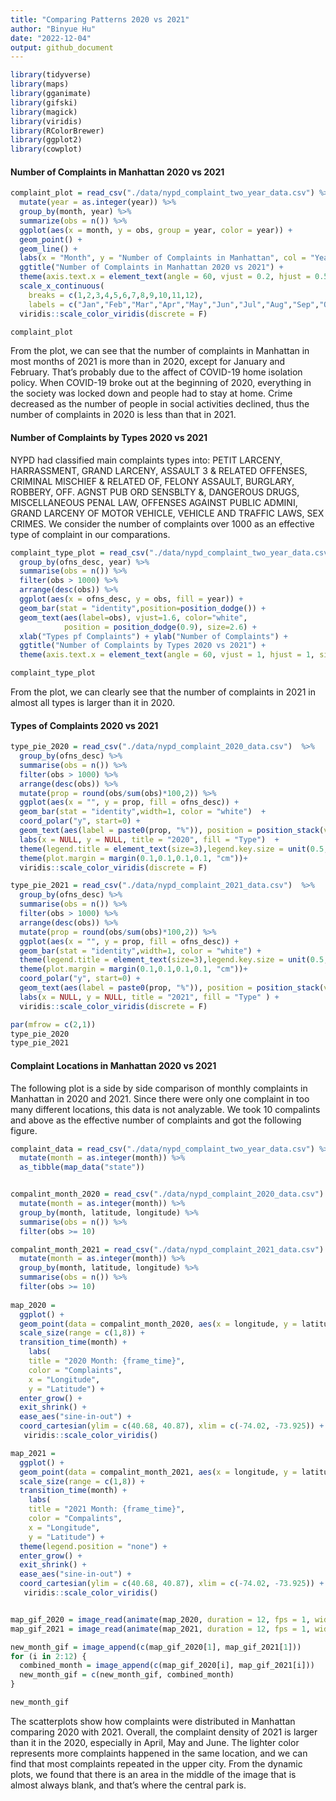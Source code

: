 ```yaml
---
title: "Comparing Patterns 2020 vs 2021"
author: "Binyue Hu"
date: "2022-12-04"
output: github_document
---
```


```r
library(tidyverse)
library(maps)
library(gganimate)
library(gifski)
library(magick)
library(viridis)
library(RColorBrewer)
library(ggplot2)
library(cowplot)
```

#### Number of Complaints in Manhattan 2020 vs 2021

```r
complaint_plot = read_csv("./data/nypd_complaint_two_year_data.csv") %>% 
  mutate(year = as.integer(year)) %>% 
  group_by(month, year) %>% 
  summarize(obs = n()) %>% 
  ggplot(aes(x = month, y = obs, group = year, color = year)) + 
  geom_point() +
  geom_line() +
  labs(x = "Month", y = "Number of Complaints in Manhattan", col = "Year") +
  ggtitle("Number of Complaints in Manhattan 2020 vs 2021") +
  theme(axis.text.x = element_text(angle = 60, vjust = 0.2, hjust = 0.5)) +
  scale_x_continuous(
    breaks = c(1,2,3,4,5,6,7,8,9,10,11,12), 
    labels = c("Jan","Feb","Mar","Apr","May","Jun","Jul","Aug","Sep","Oct","Nov","Dec")) +
  viridis::scale_color_viridis(discrete = F)

complaint_plot 
```

From the plot, we can see that the number of complaints in Manhattan in most months of 2021 is more than in 2020, except for January and February. That's probably due to the affect of COVID-19 home isolation policy. When COVID-19 broke out at the beginning of 2020, everything in the society was locked down and people had to stay at home. 
Crime decreased as the number of people in social activities declined, thus the number of complaints in 2020 is less than that in 2021. 

#### Number of Complaints by Types 2020 vs 2021


NYPD had classified main complaints types into: PETIT LARCENY, HARRASSMENT, GRAND LARCENY, ASSAULT 3 & RELATED OFFENSES, CRIMINAL MISCHIEF & RELATED OF, FELONY ASSAULT, BURGLARY, ROBBERY, OFF. AGNST PUB ORD SENSBLTY &, DANGEROUS DRUGS, MISCELLANEOUS PENAL LAW, OFFENSES AGAINST PUBLIC ADMINI, GRAND LARCENY OF MOTOR VEHICLE, VEHICLE AND TRAFFIC LAWS, SEX CRIMES. 
We consider the number of complaints over 1000 as an effective type of complaint in our comparations.

```r
complaint_type_plot = read_csv("./data/nypd_complaint_two_year_data.csv")  %>% 
  group_by(ofns_desc, year) %>% 
  summarise(obs = n()) %>% 
  filter(obs > 1000) %>% 
  arrange(desc(obs)) %>% 
  ggplot(aes(x = ofns_desc, y = obs, fill = year)) +
  geom_bar(stat = "identity",position=position_dodge()) +
  geom_text(aes(label=obs), vjust=1.6, color="white",
            position = position_dodge(0.9), size=2.6) +
  xlab("Types pf Complaints") + ylab("Number of Complaints") + 
  ggtitle("Number of Complaints by Types 2020 vs 2021") + 
  theme(axis.text.x = element_text(angle = 60, vjust = 1, hjust = 1, size = 5)) 

complaint_type_plot

```

From the plot, we can clearly see that the number of complaints in 2021 in almost all types is larger than it in 2020.  

#### Types of Complaints 2020 vs 2021

```r

type_pie_2020 = read_csv("./data/nypd_complaint_2020_data.csv")  %>% 
  group_by(ofns_desc) %>% 
  summarise(obs = n()) %>% 
  filter(obs > 1000) %>% 
  arrange(desc(obs)) %>% 
  mutate(prop = round(obs/sum(obs)*100,2)) %>% 
  ggplot(aes(x = "", y = prop, fill = ofns_desc)) +
  geom_bar(stat = "identity",width=1, color = "white")  +
  coord_polar("y", start=0) +
  geom_text(aes(label = paste0(prop, "%")), position = position_stack(vjust=0.5), size = 2) +
  labs(x = NULL, y = NULL, title = "2020", fill = "Type")  +  
  theme(legend.title = element_text(size=3),legend.key.size = unit(0.5, 'cm'))+
  theme(plot.margin = margin(0.1,0.1,0.1,0.1, "cm"))+
  viridis::scale_color_viridis(discrete = F)

type_pie_2021 = read_csv("./data/nypd_complaint_2021_data.csv")  %>% 
  group_by(ofns_desc) %>% 
  summarise(obs = n()) %>% 
  filter(obs > 1000) %>% 
  arrange(desc(obs)) %>% 
  mutate(prop = round(obs/sum(obs)*100,2)) %>% 
  ggplot(aes(x = "", y = prop, fill = ofns_desc)) +
  geom_bar(stat = "identity",width=1, color = "white") +
  theme(legend.title = element_text(size=3),legend.key.size = unit(0.5, 'cm'))+
  theme(plot.margin = margin(0.1,0.1,0.1,0.1, "cm"))+
  coord_polar("y", start=0) +
  geom_text(aes(label = paste0(prop, "%")), position = position_stack(vjust=0.5), size = 2) +
  labs(x = NULL, y = NULL, title = "2021", fill = "Type" ) +
  viridis::scale_color_viridis(discrete = F)

par(mfrow = c(2,1))
type_pie_2020
type_pie_2021


```



#### Complaint Locations in Manhattan 2020 vs 2021  

The following plot is a side by side comparison of monthly complaints in Manhattan in 2020 and 2021. 
Since there were only one complaint in too many different locations, this data is not analyzable. We took 10 compalints and above as the effective number of complaints and got the following figure. 

```r
complaint_data = read_csv("./data/nypd_complaint_two_year_data.csv") %>% 
  mutate(month = as.integer(month)) %>% 
  as_tibble(map_data("state")) 


compalint_month_2020 = read_csv("./data/nypd_complaint_2020_data.csv") %>% 
  mutate(month = as.integer(month)) %>% 
  group_by(month, latitude, longitude) %>% 
  summarise(obs = n()) %>% 
  filter(obs >= 10)

compalint_month_2021 = read_csv("./data/nypd_complaint_2021_data.csv") %>% 
  mutate(month = as.integer(month)) %>% 
  group_by(month, latitude, longitude) %>% 
  summarise(obs = n()) %>% 
  filter(obs >= 10)
  
map_2020 = 
  ggplot() +
  geom_point(data = compalint_month_2020, aes(x = longitude, y = latitude, size = 0.01, color = obs), alpha = 0.5) +
  scale_size(range = c(1,8)) +
  transition_time(month) +
    labs(
    title = "2020 Month: {frame_time}", 
    color = "Complaints",
    x = "Longitude",
    y = "Latitude") +
  enter_grow() +
  exit_shrink() +
  ease_aes("sine-in-out") +
  coord_cartesian(ylim = c(40.68, 40.87), xlim = c(-74.02, -73.925)) +
   viridis::scale_color_viridis()

map_2021 = 
  ggplot() +
  geom_point(data = compalint_month_2021, aes(x = longitude, y = latitude, size = 0.01, color = obs), alpha = 0.5) +
  scale_size(range = c(1,8)) +
  transition_time(month) +
    labs(
    title = "2021 Month: {frame_time}", 
    color = "Compalints",
    x = "Longitude",
    y = "Latitude") +
  theme(legend.position = "none") +
  enter_grow() +
  exit_shrink() +
  ease_aes("sine-in-out") +
  coord_cartesian(ylim = c(40.68, 40.87), xlim = c(-74.02, -73.925)) +
   viridis::scale_color_viridis()


map_gif_2020 = image_read(animate(map_2020, duration = 12, fps = 1, width = 400, height = 400))
map_gif_2021 = image_read(animate(map_2021, duration = 12, fps = 1, width = 400, height = 400))

new_month_gif = image_append(c(map_gif_2020[1], map_gif_2021[1]))
for (i in 2:12) {
  combined_month = image_append(c(map_gif_2020[i], map_gif_2021[i]))
  new_month_gif = c(new_month_gif, combined_month)
}

new_month_gif
```

The scatterplots show how complaints were distributed in Manhattan comparing 2020 with 2021. 
Overall, the complaint density of 2021 is larger than it in the 2020, especially in April, May and June. 
The lighter color represents more complaints happened in the same location, and we can find that most complaints repeated in the upper city. 
From the dynamic plots, we found that there is an area in the middle of the image that is almost always blank, and that's where the central park is.